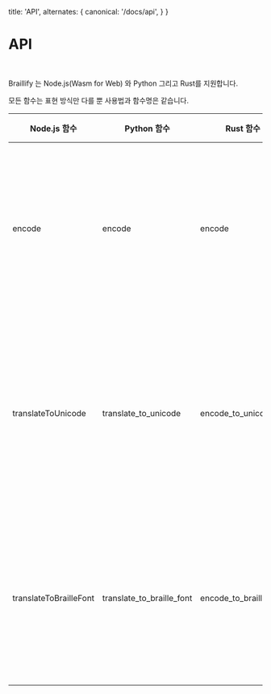   title: 'API',
  alternates: {
    canonical: '/docs/api',
  }
}

# API
<br/>

Braillify 는 Node.js(Wasm for Web) 와 Python 그리고 Rust를 지원합니다.

모든 함수는 표현 방식만 다를 뿐 사용법과 함수명은 같습니다.


<table style={{
  width: '100%',
  borderCollapse: 'collapse',
  margin: '20px 0'
}}>
  <thead>
    <tr>
      <th style={{
        padding: '12px',
        textAlign: 'left',
        borderBottom: '2px solid #ddd',
        backgroundColor: 'var(--containerBackground)',
        color: 'var(--text)'
      }}>Node.js 함수</th>
      <th style={{
        padding: '12px',
        textAlign: 'left',
        borderBottom: '2px solid #ddd',
        backgroundColor: 'var(--containerBackground)',
        color: 'var(--text)'
      }}>Python 함수</th>
      <th style={{
        padding: '12px',
        textAlign: 'left',
        borderBottom: '2px solid #ddd',
        backgroundColor: 'var(--containerBackground)',
        color: 'var(--text)'
      }}>Rust 함수</th>
      <th style={{
        padding: '12px',
        textAlign: 'left',
        borderBottom: '2px solid #ddd',
        backgroundColor: 'var(--containerBackground)',
        color: 'var(--text)'
      }}>설명</th>
    </tr>
  </thead>
  <tbody>
    <tr>
      <td style={{
        padding: '12px',
        borderBottom: '1px solid #ddd'
      }}>encode</td>
      <td style={{
        padding: '12px',
        borderBottom: '1px solid #ddd'
      }}>encode</td>
      <td style={{
        padding: '12px',
        borderBottom: '1px solid #ddd'
      }}>encode</td>
      <td style={{
        padding: '12px',
        borderBottom: '1px solid #ddd'
      }}>문자열을 바이너리로 변환합니다.</td>
    </tr>
    <tr>
      <td style={{
        padding: '12px',
        borderBottom: '1px solid #ddd'
      }}>translateToUnicode</td>
      <td style={{
        padding: '12px',
        borderBottom: '1px solid #ddd'
      }}>translate_to_unicode</td>
      <td style={{
        padding: '12px',
        borderBottom: '1px solid #ddd'
      }}>encode_to_unicode</td>
      <td style={{
        padding: '12px',
        borderBottom: '1px solid #ddd'
      }}>문자열을 유니코드 점자로 변환합니다.</td>
    </tr>
    <tr>
      <td style={{
        padding: '12px',
        borderBottom: '1px solid #ddd'
      }}>translateToBrailleFont</td>
      <td style={{
        padding: '12px',
        borderBottom: '1px solid #ddd'
      }}>translate_to_braille_font</td>
      <td style={{
        padding: '12px',
        borderBottom: '1px solid #ddd'
      }}>encode_to_braille_font</td>
      <td style={{
        padding: '12px',
        borderBottom: '1px solid #ddd'
      }}>문자열을 점자 폰트로 변환합니다.</td>
    </tr>
  </tbody>
</table>
